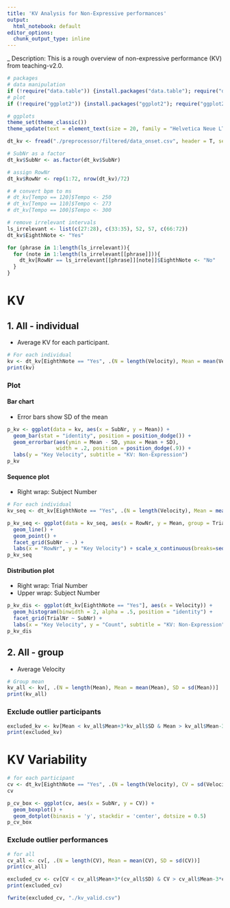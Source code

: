 ```yaml
---
title: 'KV Analysis for Non-Expressive performances'
output:
  html_notebook: default
editor_options: 
  chunk_output_type: inline
---
```

_
Description: This is a rough overview of non-expressive performance (KV) from teaching-v2.0.

```r
# packages
# data manipulation
if (!require("data.table")) {install.packages("data.table"); require("data.table")}
# plot
if (!require("ggplot2")) {install.packages("ggplot2"); require("ggplot2")}

# ggplots
theme_set(theme_classic())
theme_update(text = element_text(size = 20, family = "Helvetica Neue LT Std 57 Condensed"), legend.position = "bottom")
```

```r
dt_kv <- fread("./preprocessor/filtered/data_onset.csv", header = T, sep = ",", dec = ".") # read a filtered csv

# SubNr as a factor
dt_kv$SubNr <- as.factor(dt_kv$SubNr)

# assign RowNr
dt_kv$RowNr <- rep(1:72, nrow(dt_kv)/72)
```

```r
# # convert bpm to ms
# dt_kv[Tempo == 120]$Tempo <- 250
# dt_kv[Tempo == 110]$Tempo <- 273
# dt_kv[Tempo == 100]$Tempo <- 300

# remove irrelevant intervals
ls_irrelevant <- list(c(27:28), c(33:35), 52, 57, c(66:72))
dt_kv$EighthNote <- "Yes"

for (phrase in 1:length(ls_irrelevant)){
  for (note in 1:length(ls_irrelevant[[phrase]])){
    dt_kv[RowNr == ls_irrelevant[[phrase]][note]]$EighthNote <- "No"
  }
}
```

# KV
## 1. All - individual
- Average KV for each participant.

```r
# For each individual
kv <- dt_kv[EighthNote == "Yes", .(N = length(Velocity), Mean = mean(Velocity), SD = sd(Velocity)), by = .(SubNr)]
print(kv)
```

### Plot
#### Bar chart
- Error bars show SD of the mean

```r
p_kv <- ggplot(data = kv, aes(x = SubNr, y = Mean)) +
  geom_bar(stat = "identity", position = position_dodge()) +
  geom_errorbar(aes(ymin = Mean - SD, ymax = Mean + SD),
                width = .2, position = position_dodge(.9)) +
  labs(y = "Key Velocity", subtitle = "KV: Non-Expression")
p_kv
```

#### Sequence plot
- Right wrap: Subject Number

```r
# For each individual
kv_seq <- dt_kv[EighthNote == "Yes", .(N = length(Velocity), Mean = mean(Velocity)), by = .(SubNr, TrialNr, RowNr)]

p_kv_seq <- ggplot(data = kv_seq, aes(x = RowNr, y = Mean, group = TrialNr)) +
  geom_line() +
  geom_point() +
  facet_grid(SubNr ~ .) +
  labs(x = "RowNr", y = "Key Velocity") + scale_x_continuous(breaks=seq(1,66,1))
p_kv_seq
```

#### Distribution plot
- Right wrap: Trial Number
- Upper wrap: Subject Number

```r
p_kv_dis <- ggplot(dt_kv[EighthNote == "Yes"], aes(x = Velocity)) +
  geom_histogram(binwidth = 2, alpha = .5, position = "identity") +
  facet_grid(TrialNr ~ SubNr) +
  labs(x = "Key Velocity", y = "Count", subtitle = "KV: Non-Expression")
p_kv_dis
```

## 2. All - group
- Average Velocity

```r
# Group mean
kv_all <- kv[, .(N = length(Mean), Mean = mean(Mean), SD = sd(Mean))]
print(kv_all)
```

### Exclude outlier participants
```r
excluded_kv <- kv[Mean < kv_all$Mean+3*kv_all$SD & Mean > kv_all$Mean-3*kv_all$SD]
print(excluded_kv)
```

# KV Variability
```r
# for each participant
cv <- dt_kv[EighthNote == "Yes", .(N = length(Velocity), CV = sd(Velocity)/mean(Velocity)) , by = .(SubNr, TrialNr)]
cv
```

```r
p_cv_box <- ggplot(cv, aes(x = SubNr, y = CV)) +
  geom_boxplot() +
  geom_dotplot(binaxis = 'y', stackdir = 'center', dotsize = 0.5)
p_cv_box
```

### Exclude outlier performances
```r
# for all
cv_all <- cv[, .(N = length(CV), Mean = mean(CV), SD = sd(CV))]
print(cv_all)

excluded_cv <- cv[CV < cv_all$Mean+3*(cv_all$SD) & CV > cv_all$Mean-3*cv_all$SD]
print(excluded_cv)
```

```r
fwrite(excluded_cv, "./kv_valid.csv")
```
